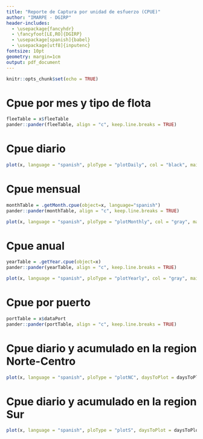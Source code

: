 ```yaml
---
title: "Reporte de Captura por unidad de esfuerzo (CPUE)"
author: "IMARPE - DGIRP"
header-includes:
  - \usepackage{fancyhdr}
  - \fancyfoot[LE,RO]{DGIRP}
  - \usepackage[spanish]{babel}
  - \usepackage[utf8]{inputenc}
fontsize: 10pt
geometry: margin=1cm
output: pdf_document
---
```


\pagenumbering{gobble}

```r
knitr::opts_chunk$set(echo = TRUE)
```

# Cpue por mes y tipo de flota
```r
fleeTable = x$fleeTable
pander::pander(fleeTable, align = "c", keep.line.breaks = TRUE)
```

# Cpue diario
```r
plot(x, language = "spanish", ploType = "plotDaily", col = "black", main = "", daysToPlot = daysToPlot)
```

\pagebreak

# Cpue mensual
\vspace{1.5cm}
```r
monthTable = .getMonth.cpue(object=x, language="spanish")
pander::pander(monthTable, align = "c", keep.line.breaks = TRUE)
```
\vspace{3cm}
```r
plot(x, language = "spanish", ploType = "plotMonthly", col = "gray", main = "")
```

\pagebreak

# Cpue anual
\vspace{1.5cm}
```r
yearTable = .getYear.cpue(object=x)
pander::pander(yearTable, align = "c", keep.line.breaks = TRUE)
```
\vspace{3cm}
```r
plot(x, language = "spanish", ploType = "plotYearly", col = "gray", main = "")
```

\pagebreak

# Cpue por puerto
```r
portTable = x$dataPort
pander::pander(portTable, align = "c", keep.line.breaks = TRUE)
```

# Cpue diario y acumulado en la region Norte-Centro
```r
plot(x, language = "spanish", ploType = "plotNC", daysToPlot = daysToPlot, textAxis2 = textAxis2, textAxis4 = textAxis4)
```

\pagebreak

# Cpue diario y acumulado en la region Sur
```r
plot(x, language = "spanish", ploType = "plotS", daysToPlot = daysToPlot, textAxis2 = textAxis2, textAxis4 = textAxis4)
```
